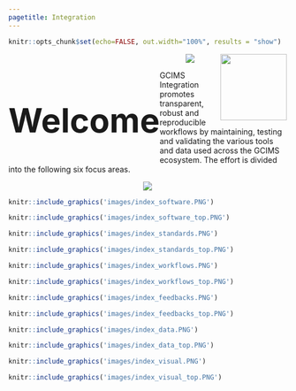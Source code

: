 ```yaml
---
pagetitle: Integration
---
```


```r
knitr::opts_chunk$set(echo=FALSE, out.width="100%", results = "show")
```

<!-------------------------->
<!-------------------------->
<h1 style="float:left;font-size:60px;vertical-align:middle"> Welcome </h1>
<img src="images/logo_pnnl.png" style="float:right;height:120px;">
<!-------------------------->
<!-------------------------->
<p align="center"> <img src="images/divider.png"></p>

GCIMS Integration promotes transparent, robust and reproducible workflows by maintaining, testing and validating the various tools and data used across the GCIMS ecosystem. The effort is divided into the following six focus areas.

<p align="center"> <img src="images/divider.png"></p>

<div class="container_map_outer">
<div class="container_map">
```r
knitr::include_graphics('images/index_software.PNG')
```
<div class="img-top">
  <a href = "index.html">
```r
knitr::include_graphics('images/index_software_top.PNG')
```
</a>
</div>
</div>
<div class="container_map">
```r
knitr::include_graphics('images/index_standards.PNG')
```
<div class="img-top">
  <a href = "standards.html">
```r
knitr::include_graphics('images/index_standards_top.PNG')
```
</a>
</div>
</div>
<div class="container_map">
```r
knitr::include_graphics('images/index_workflows.PNG')
```
<div class="img-top">
  <a href = "index.html">
```r
knitr::include_graphics('images/index_workflows_top.PNG')
```
</a>
</div>
</div>
</div>

<div class="container_map_outer">
<div class="container_map">
```r
knitr::include_graphics('images/index_feedbacks.PNG')
```
<div class="img-top">
  <a href = "index.html">
```r
knitr::include_graphics('images/index_feedbacks_top.PNG')
```
</a>
</div>
</div>
<div class="container_map">
```r
knitr::include_graphics('images/index_data.PNG')
```
<div class="img-top">
  <a href = "index.html">
```r
knitr::include_graphics('images/index_data_top.PNG')
```
</a>
</div>
</div>
<div class="container_map">
```r
knitr::include_graphics('images/index_visual.PNG')
```
<div class="img-top">
  <a href = "visual.html">
```r
knitr::include_graphics('images/index_visual_top.PNG')
```
</a>
</div>
</div>
</div>

